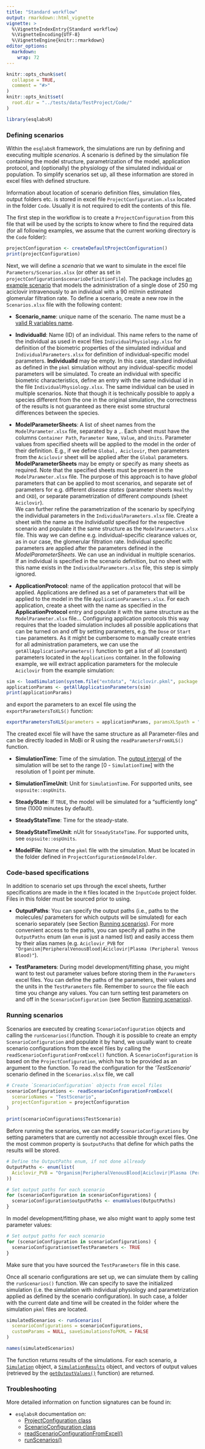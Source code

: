 ```yaml
---
title: "Standard workflow"
output: rmarkdown::html_vignette
vignette: >
  %\VignetteIndexEntry{Standard workflow}
  %\VignetteEncoding{UTF-8}
  %\VignetteEngine{knitr::rmarkdown}
editor_options: 
  markdown: 
    wrap: 72
---
```


```r
knitr::opts_chunk$set(
  collapse = TRUE,
  comment = "#>"
)
knitr::opts_knit$set(
  root.dir = "../tests/data/TestProject/Code/"
)
```

```r
library(esqlabsR)
```

### Defining scenarios

Within the `esqlabsR` framework, the simulations are run by defining and
executing multiple *scenarios*. A scenario is defined by the simulation
file containing the model structure, parametrization of the model,
application protocol, and (optionally) the physiology of the simulated
individual or population. To simplify scenarios set up, all these
information are stored in excel files with defined structure.

Information about location of scenario definition files, simulation
files, output folders etc. is stored in excel file
`ProjectConfiguration.xlsx` located in the folder `Code`. Usually it is
not required to edit the contents of this file.

The first step in the workflow is to create a `ProjectConfiguration`
from this file that will be used by the scripts to know where to find
the required data (for all following examples, we assume that the
current working directory is the `Code` folder):

```r
projectConfiguration <- createDefaultProjectConfiguration()
print(projectConfiguration)
```

Next, we will define a *scenario* that we want to simulate in the excel
file `Parameters/Scenarios.xlsx` (or other as set in
`projectConfiguration$scenarioDefinitionFile`). The package includes [an
example
scenario](https://github.com/esqLABS/esqlabsR/blob/HEAD/tests/data/TestProject/Parameters/Scenarios.xlsx)
that models the administration of a single dose of 250 mg aciclovir
intravenously to an individual with a 90 ml/min estimated glomerular
filtration rate. To define a scenario, create a new row in the
`Scenarios.xlsx` file with the following content:

-   **Scenario_name**: unique name of the scenario. The name must be a
    [valid R variables
    name](https://cran.r-project.org/doc/FAQ/R-FAQ.html#What-are-valid-names_003f).
-   **IndividualId**: Name (ID) of an individual. This name refers to
    the name of the individual as used in excel files
    `IndividualPhysiology.xlsx` for definition of the biometric
    properties of the simulated individual and
    `IndividualParameters.xlsx` for definition of individual-specific
    model parameters. **IndividualId** may be empty. In this case,
    standard individual as defined in the `pkml` simulation without any
    individual-specific model parameters will be simulated. 
To create an individual with specific biometric characteristics, define
an entry with the same individual id in the file
`IndividualPhysiology.xlsx`. The same individual can be used in multiple
scenarios. Note that though it is technically possible to apply a
species different from the one in the original simulation, the
correctness of the results is not guaranteed as there exist some
structural differences between the species.

-   **ModelParameterSheets**: A list of sheet names from the
    `ModelParameter.xlsx` file, separated by a `,`. Each sheet must have
    the columns `Container Path`, `Parameter Name`, `Value`, and
    `Units`. Parameter values from specified sheets will be applied to
    the model in the order of their definition. E.g., if we define
    `Global, Aciclovir`, then parameters from the `Aciclovir` sheet will
    be applied after the `Global` parameters. **ModelParameterSheets**
    may be empty or specify as many sheets as required. Note that the
    specified sheets must be present in the `ModelParameter.xlsx` file.
    The purpose of this approach is to have *global* parameters that can
    be applied to most scenarios, and separate set of parameters for
    e.g. different *disease states* (parameter sheets `Healthy` and
    `CKD`), or separate parametrization of different *compounds* (sheet
    `Aciclovir`).  
We can further refine the parametrization of the scenario by specifying
the individual parameters in the `IndividualParameters.xlsx` file.
Create a sheet with the name as the *IndividualId* specified for the
respective scenario and populate it the same structure as the
`ModelParameters.xlsx` file. This way we can define e.g.
individual-specific clearance values or, as in our case, the glomerular
filtration rate. Individual specific parameters are applied after the
parameters defined in the *ModelParameterSheets*. We can use an
individual in multiple scenarios. If an individual is specified in the
scenario definition, but no sheet with this name exists in the
`IndividualParameters.xlsx` file, this step is simply ignored.

-   **ApplicationProtocol**: name of the application protocol that will
    be applied. Applications are defined as a set of parameters that
    will be applied to the model in the file
    `ApplicationParameters.xlsx`. For each application, create a sheet
    with the name as specified in the **ApplicationProtocol** entry and
    populate it with the same structure as the `ModelParameter.xlsx`
    file...
  Configuring application protocols this way requires that the loaded
simulation includes all possible applications that can be turned on and
off by setting parameters, e.g. the `Dose` or `Start time` parameters.
As it might be cumbersome to manually create entries for all
administration parameters, we can use the
`getAllApplicationParameters()` function to get a list of all (constant)
parameters located in the `Applications` container. In the following
example, we will extract application parameters for the molecule
`Aciclovir` from the example simulation:

```r
sim <- loadSimulation(system.file("extdata", "Aciclovir.pkml", package = "ospsuite"))
applicationParams <- getAllApplicationParameters(sim)
print(applicationParams)
```
and export the parameters to an excel file using the
`exportParametersToXLS()` function:
```r
exportParametersToXLS(parameters = applicationParams, paramsXLSpath = "../Applications.xlsx")
```
The created excel file will have the same structure as all
Parameter-files and can be directly loaded in MoBi or R using the
`readParametersFromXLS()` function.

- **SimulationTime**: Time of the simulation. The [output interval](https://www.open-systems-pharmacology.org/OSPSuite-R/reference/setOutputInterval.html) 
of the simulation will be set to the range [0 - `SimulationTime`] with the resolution 
of 1 point per minute.

- **SimulationTimeUnit**: Unit for `SimulationTime`. For supported units, see 
`ospsuite::ospUnits`.

- **SteadyState**: If `TRUE`, the model will be simulated for a "sufficiently long"
time (1000 minutes by default).

- **SteadyStateTime**: Time for the steady-state.

- **SteadyStateTimeUnit**: nUit for `SteadyStateTime`. For supported units, see 
`ospsuite::ospUnits`.

- **ModelFile**: Name of the `pkml` file with the simulation. Must be located in 
the folder defined in `ProjectConfiguration$modelFolder`.

### Code-based specifications

In addition to scenario set ups through the excel sheets, further specifications 
are made in the `R` files located in the `InputCode` project folder. Files in this 
folder must be sourced prior to using.

- **OutputPaths**: You can specify the output paths (i.e., paths to the molecules/
parameters for which outputs will be simulated) for each scenario separately 
(see Section [Running scenarios](#running-scenarios)). For more convenient access 
to the paths, you can specify all paths in the `OutputPaths` enum (an `enum` is 
just a named list) and easily access them by their alias names (e.g. `Aciclovir_PVB` 
for `"Organism|PeripheralVenousBlood|Aciclovir|Plasma (Peripheral Venous Blood)"`).

- **TestParameters**:  During model development/fitting phase, you might want to 
test out parameter values before storing them in the `Parameters` excel files. 
You can define the paths of the parameters, their values and the units in the 
`TestParameters` file. Remember to `source` the file each time you change any values. 
You can turn setting test parameters on and off in the `ScenarioConfiguration` 
(see Section [Running scenarios](#running-scenarios)).

### Running scenarios

Scenarios are executed by creating `ScenarioConfiguration` objects
and calling the `runScenarios()`function. Though it is possible to create an 
empty `ScenarioConfiguration` and populate it by hand, we usually want to create 
scenario configurations from the excel files by calling the `readScenarioConfigurationFromExcel()` function. A `ScenarioConfiguration` is based 
on the `ProjectConfiguration`, which has to be provided as an argument to the 
function. To read the configuration for the *'TestScenario'* scenario defined in 
the `Scenarios.xlsx` file, we call

```r
# Create `ScenarioConfiguration` objects from excel files
scenarioConfigurations <- readScenarioConfigurationFromExcel(
  scenarioNames = "TestScenario",
  projectConfiguration = projectConfiguration
)

print(scenarioConfigurations$TestScenario)
```

Before running the scenarios, we can modify `ScenarioConfigurations` by setting 
parameters that are currently not accessible through excel files. One the most 
common property is `$outputPaths` that define for which paths the results will 
be stored.

```r
# Define the OutputPaths enum, if not done allready
OutputPaths <- enum(list(
  Aciclovir_PVB = "Organism|PeripheralVenousBlood|Aciclovir|Plasma (Peripheral Venous Blood)"
))

# Set output paths for each scenario
for (scenarioConfiguration in scenarioConfigurations) {
  scenarioConfiguration$outputPaths <- enumValues(OutputPaths)
}
```

In model development/fitting phase, we also might want to apply some test parameter 
values:

```r
# Set output paths for each scenario
for (scenarioConfiguration in scenarioConfigurations) {
  scenarioConfiguration$setTestParameters <- TRUE
}
```

Make sure that you have sourced the `TestParameters` file in this case.

Once all scenario configurations are set up, we can simulate them by calling the 
`runScenarios()` function. We can specify to save the initialized simulation 
(i.e. the simulation with individual physiology and parametrization applied as 
defined by the scenario configuration). In such case, a folder with the current 
date and time will be created in the folder where the simulation `pkml` files 
are located.

```r
simulatedScenarios <- runScenarios(
  scenarioConfigurations = scenarioConfigurations,
  customParams = NULL, saveSimulationsToPKML = FALSE
)

names(simulatedScenarios)
```

The function returns results of the simulations. For each scenario, a [`Simulation`](https://www.open-systems-pharmacology.org/OSPSuite-R/reference/Simulation.html) object, a [`SimulationResults`](https://www.open-systems-pharmacology.org/OSPSuite-R/reference/SimulationResults.html) object, and vectors of output values (retrieved by the [`getOutputValues()`](https://www.open-systems-pharmacology.org/OSPSuite-R/reference/getOutputValues.html) 
function) are returned.

### Troubleshooting

More detailed information on function signatures can be found in:

-   `esqlabsR` documentation on:
    -   [ProjectConfiguration
        class](https://esqlabs.github.io/esqlabsR/reference/ProjectConfiguration.html)
    -   [ScenarioConfiguration
        class](https://esqlabs.github.io/esqlabsR/reference/ScenarioConfiguration.html)
    -   [readScenarioConfigurationFromExcel()](https://esqlabs.github.io/esqlabsR/reference/readScenarioConfigurationFromExcel.html)
    -   [runScenarios()](https://esqlabs.github.io/esqlabsR/reference/runScenarios.html)
